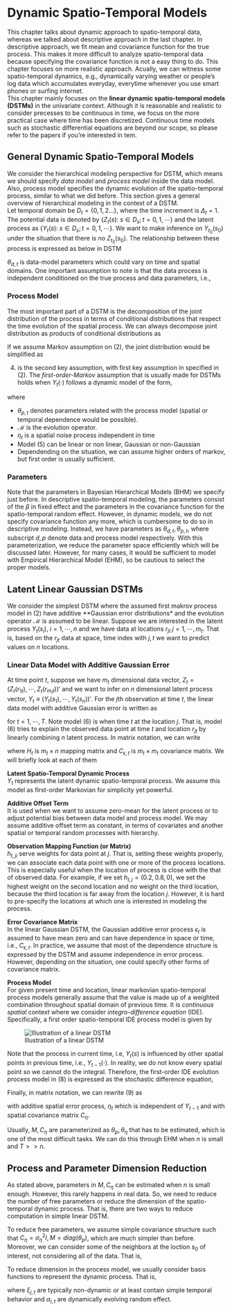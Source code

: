 # Dynamic Spatio-Temporal Models
This chapter talks about dynamic approach to spatio-temporal data, whereas we talked about descriptive approach in the last chapter. In descriptive approach, we fit mean and covariance function for the true process. This makes it more difficult to analyze spatio-temporal data because specifying the covariance function is not a easy thing to do. This chapter focuses on more realistic approach. Acually, we can witness some spatio-temporal dynamics, e.g., dynamically varying weather or people's log data which accumulates everyday, everytime whenever you use smart phones or surfing internet. \
This chapter mainly focuses on the **linear dynamic spatio-temporal models (DSTMs)** in the univariate context. Although it is reasonable and realistic to consider precesses to be continuous in time, we focus on the more practical case where time has been discretized. Continuous time models such as stochastic differential equations are beyond our scope, so please refer to the papers if you're interested in tem.

## General Dynamic Spatio-Temporal Models
We consider the hierarchical modeling perspective for DSTM, which means we should specify *data model* and *process model* inside the data model. Also, process model specifies the dynamic evolution of the spatio-temporal process, similar to what we did before. This section gives a general overview of hierarchical modeling in the context of a DSTM. \
Let temporal domain be $D_t = \{0,1,2 ... \}$, where the time increment is $\Delta_t = 1$. The potential data is denoted by $\{ Z_t (s): \; s \in D_s; t=0,1,\cdots \}$ and the latent process as $\{ Y_t (s): \; s \in D_s; t=0,1,\cdots \}$. We want to make inference on $Y_{t_0}(s_0)$ under the situation that there is no $Z_{t_0}(s_0)$. The relationship between these process is expressed as below in DSTM

\begin{equation}
  Z_t(\cdot) = \mathcal{H}_h (Y_t(\cdot), \theta_{d,t}, \epsilon_t(\cdot)) \tag{1}
\end{equation}

$\theta_{d,t}$ is data-model parameters which could vary on time and spatial domains. One important assumption to note is that the data process is independent conditioned on the true process and data parameters, i.e., 

\begin{equation}
   \{ Z_t(\cdot) \}^T_{t=1} \mid \{ Y_t(\cdot) \}^T{t=1}, \{ \theta_{d,t} \}^T_{t=1} = \prod^T_{t=1}[Z_t(\cdot) \mid Y_t(\cdot), \theta_{d,t}] \tag{2}
\end{equation}

### Process Model
The most important part of a DSTM is the decomposition of the joint distribution of the process in terms of conditional distributions that respect the time evolution of the spatial process. We can always decompose joint distribution as products of conditional distributions as

\begin{equation}
  [Y_0, Y_1, \cdots, Y_T] = [Y_T \mid Y_{T-1}, \cdots, Y_0] \\
     \times [Y_{T-1} \mid Y_{T-2}, \cdots, Y_0] \times \cdots \\
     \times [Y_1 \mid Y_0] \times [Y_0] \tag{3}
\end{equation}

If we assume Markov assumption on (2), the joint distribution would be simplified as

\begin{equation}
  [Y_0, Y_1, \cdots, Y_T \mid \theta_{p,t}] = \prod^T_{t=1}[Y_t \mid Y_{t-1}, \theta_{p,t}] [Y_0 \mid \theta_{p,0}] \tag{4}
\end{equation}

(4) is the second key assumption, with first key assumption in specified in (2). The *first-order-Markov* assumption that is usually made for DSTMs holds when $Y_t(\cdot)$ follows a dynamic model of the form,

\begin{equation}
  Y_t(\cdot) = \mathcal{M}(Y_{t-1}, \theta_{p,t}, \eta_t), \; t=1,2,\cdots \tag{5}
\end{equation}

where


* $\theta_{p,t}$ denotes parameters related with the process model (spatial or temporal dependence would be possible).
* $\mathcal{M}$ is the evolution operator.
* $\eta_t$ is a spatial noise process independent in time
* Model (5) can be linear or non linear, Gaussian or non-Gaussian
* Dependending on the situation, we can assume higher orders of markov, but first order is usually sufficient.

### Parameters
Note that the parameters in Bayesian Hierarchical Models (BHM) we specify just before. In descriptive spatio-temporal modeling, the parameters consist of the $\beta$ in fixed effect and the parameters in the covariance function for the spatio-temporal random effect. However, in dynamic models, we do not specify covariance function any more, which is cumbersome to do so in descriptive modeling. Instead, we have parameters as $\theta_{d,t}, \theta_{p,t}$, where subscript $d, p$ denote data and process model respectively. With this parameterization, we reduce the parameter space efficiently which will be discussed later. However, for many cases, it would be sufficient to model with Empirical Hierarchical Model (EHM), so be cautious to select the proper models.

## Latent Linear Gaussian DSTMs
We consider the simplest DSTM where the assumed first makrov process model in (2) have additive **Gaussian error distributions* and the evolution operator $\mathcal{M}$ is assumed to be linear. Suppose we are interested in the latent process $Y_t(s_i), \; i=1, \cdots, n$ and we have data at locations $r_{jt}\; j=1, \cdots, m_t$. That is, based on the $r_{jt}$ data at space, time index with $j,t$ we want to predict values on $n$ locations. 

### Linear Data Model with Additive Gaussian Error
At time point $t$, suppose we have $m_t$ dimensional data vector, $Z_t = (Z_t(r_{1t}), \cdots, Z_t(r_{m_tt}))'$ and we want to infer on $n$ dimensional latent process vector, $Y_t \equiv ( Y_t(s_1), \cdots, Y_t(s_n)  )'$. For the $j$th observation at time $t$, the linear data model with additive Gaussian error is written as

\begin{equation}
  Z_t(r_{jt}) = b_t(r_{jt}) + \sum^n_{i=1} h_{t,ji}Y_t(s_i) + \epsilon_t(r_{jt}) \tag{6}
\end{equation}

for $t=1,\cdots,T$. Note model (6) is when time $t$ at the location $j$. That is, model (6) tries to explain the observed data point at time $t$ and location $r_{jt}$ by linearly combining $n$ latent process. In matrix notation, we can write

\begin{equation}
  Z_t = b_t + H_t Y_t + \epsilon_t, \; \epsilon \sim Gau(0, C_{\epsilon, t}) \tag{7}
\end{equation}

where $H_t$ is $m_t \times n$ mapping matrix and $C_{\epsilon,t}$ is $m_t \times m_t$ covariance matrix. We will briefly look at each of them

**Latent Spatio-Temporal Dynamic Process** \
$Y_t$ represents the latent dynamic spatio-temporal process. We assume this model as first-order Markovian for simplicity yet powerful.

**Additive Offset Term** \
It is used when we want to assume zero-mean for the latent process or to adjust potential bias between data model and process model. We may assume additive offset term as constant, in terms of covariates and another spatial or temporal random processes with hierarchy.

**Observation Mapping Function (or Matrix)** \
$h_{t,ji}$ serve weights for data point at $j$. That is, setting these weights properly, we can associate each data point with one or more of the process locations. This is especially useful when the location of process is close with the that of observed data. For example, if we set $h_{t,j} = (0.2, 0.8, 0)$, we set the highest weight on the second location and no weight on the third location, because the third location is far away from the location $j$. However, it is hard to pre-specify the locations at which one is interested in modeling the process.

**Error Covariance Matrix** \
In the linear Gaussian DSTM, the Gaussian additive error process $\epsilon_t$ is assumed to have mean zero and can have dependence in space or time, i.e., $C_{\epsilon,t}$. In practice, we assume that most of the dependence structure is expressed by the DSTM and assume independence in error process. However, depending on the situation, one could specify other forms of covariance matrix.

**Process Model** \
For given present time and location, linear markovian spatio-temporal process models generally assume that the value is made up of a weighted combination throughout spatial domain of previous time. It is *continuous spatial* context where we consider *integro-difference equation* (IDE). Specifically, a first order spatio-temporal IDE process model is given by

\begin{equation}
  Y_t(s) = \int_{D_s} m(s,x; \theta_p)Y_{t-1}(x)dx + \eta_t(s) \tag{8}
\end{equation}

![Illustration of a linear DSTM](https://user-images.githubusercontent.com/36855000/88033712-a4d39600-cb7a-11ea-8c48-fdda619ebd90.png)

Note that the process in current time, i.e, $Y_t(s)$ is influenced by other spatial points in previous time, i.e., $Y_{t-1}(\cdot)$. In reality, we do not know every spatial point so we cannot do the integral. Therefore, the first-order IDE evolution process model in (8) is expressed as the stochastic difference equation,

\begin{equation}
  Y_t(s_i) = \sum^n_{j=1} m_{ij}(\theta_p) Y_{t-1}(s_j) + \eta_t(s_i) \tag{9}
\end{equation}

Finally, in matrix notation, we can rewrite (9) as

\begin{equation}
  Y_t = MY_{t-1} + \eta_t \tag{10}
\end{equation}

with additive spatial error process, $\eta_t$ which is independent of $Y_{t-1}$ and with spatial covariance matrix $C_\eta$. \

Usually, $M, C_\eta$ are parameterized as $\theta_p, \theta_\eta$ that has to be estimated, which is one of the most difficult tasks. We can do this through EHM when $n$ is small and $T >> n$.

## Process and Parameter Dimension Reduction
As stated above, parameters in $M, C_\eta$ can be estimated when $n$ is small enough. However, this rarely happens in real data. So, we need to reduce the number of free parameters or reduce the dimension of the spatio-temporal dynamic process. That is, there are two ways to reduce computation in simple linear DSTM. \

To reduce free parameters, we assume simple covariance structure such that $C_\eta = \sigma^2_\eta I, M = diag(\theta_p)$, which are much simpler than before. Moreover, we can consider some of the neighbors at the loction $s_0$ of interest, not considering all of the data. That is,

\begin{equation}
  Y_t(s_i) = \sum_{s_j \in \mathcal{N}_i} m_{ij} Y_{t-1}(s_j) + \eta_t(s_i) \tag{10}
\end{equation}

To reduce dimension in the process model, we usually consider basis functions to represent the dynamic process. That is,

\begin{equation}
  Y_t(s) = x_t(s)'\beta + \sum^{n_\alpha}_{i=1} \phi_i (s) \alpha_{i,t} + \sum^{n_\xi}_{j=1} \psi_j(s) \xi_{j,t} + \nu_t(s) \tag{11}
\end{equation}

where $\xi_{j,t}$ are typically non-dynamic or at least contain simple temporal behavior and $\alpha_{i,t}$ are dynamically evolving random effect.
